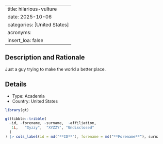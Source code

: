 
---
title: hilarious-vulture
date: 2025-10-06
categories: [United States]
acronyms:
  insert_loa: false
---

## Description and Rationale

Just a guy trying to make the world a better place.

## Details

* Type: Academia
* Country: United States

```r
library(gt)

gt(tibble::tribble(
  ~id, ~forename, ~surname,  ~affiliation,
   1L,   "Xyzzy",  "XYZZY", "Undisclosed"
  )
) |> cols_label(id = md("**ID**"), forename = md("**Forename**"), surname ~ md("**Surname**"), affiliation ~ md("**Affiliation**"))
```
